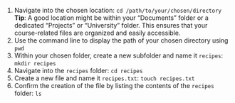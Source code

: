 1. Navigate into the chosen location: `cd /path/to/your/chosen/directory`
**Tip**: A good location might be within your "Documents" folder or a dedicated "Projects" or "University" folder.
This ensures that your course-related files are organized and easily accessible.
1. Use the command line to display the path of your chosen directory using `pwd`
1. Within your chosen folder, create a new subfolder and name it `recipes`: `mkdir recipes`
1. Navigate into the `recipes` folder: `cd recipes`
1. Create a new file and name it `recipes.txt`: `touch recipes.txt`
1. Confirm the creation of the file by listing the contents of the `recipes` folder: `ls`